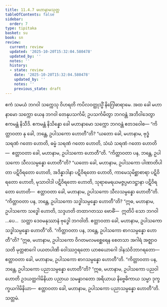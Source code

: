 ```yaml
---
title: 11.4.7 မဟာနာမသုတ္တ
tableOfContents: false
sidebar:
  order: 7
type: tipitaka
basket: su
book: sn
review:
  current: review
  updated: '2025-10-20T15:32:04.580478'
  updated_by: ''
  notes: ''
  history:
  - state: review
    date: '2025-10-20T15:32:04.580478'
    updated_by: ''
    notes: ''
    previous_state: draft
---
```



<DynamicBreadcrumb />


<ReviewStatus review={frontmatter.review} showDetails={true} />

<HypothesisAnnotation frontmatter={frontmatter} />

<Division number="1033" book="sn" e="ch" v="18" p="433">

<Paragraph number="2022" book="sn">
ဧကံ သမယံ ဘဂဝါ သက္ကေသု ဝိဟရတိ ကပိလဝတ္ထုသ္မိံ နိဂြေါဓာရာမေ. အထ ခေါ မဟာနာမော သက္ကော ယေန ဘဂဝါ တေနုပသင်္ကမိ; ဥပသင်္ကမိတွာ ဘဂဝန္တံ အဘိဝါဒေတွာ ဧကမန္တံ နိသီဒိ. ဧကမန္တံ နိသိန္နော ခေါ မဟာနာမော သက္ကော ဘဂဝန္တံ ဧတဒဝေါစ—
</Paragraph>

<Paragraph number="2023" book="sn">
“ကိတ္တာဝတာ နု ခေါ, ဘန္တေ, ဥပါသကော ဟောတီ”တိ? “ယတော ခေါ, မဟာနာမ, ဗုဒ္ဓံ သရဏံ ဂတော ဟောတိ, ဓမ္မံ သရဏံ ဂတော ဟောတိ, သံဃံ သရဏံ ဂတော ဟောတိ—  ဧတ္တာဝတာ ခေါ, မဟာနာမ, ဥပါသကော ဟောတီ”တိ.
</Paragraph>

<Paragraph number="2024" book="sn">
“ကိတ္တာဝတာ ပန, ဘန္တေ, ဥပါသကော သီလသမ္ပန္နော ဟောတီ”တိ? “ယတော ခေါ, မဟာနာမ, ဥပါသကော ပါဏာတိပါတာ ပဋိဝိရတော ဟောတိ, အဒိန္နာဒါနာ ပဋိဝိရတော ဟောတိ, ကာမေသုမိစ္ဆာစာရာ ပဋိဝိရတော ဟောတိ, မုသာဝါဒါ ပဋိဝိရတော ဟောတိ, သုရာမေရယမဇ္ဇပ္ပမာဒဋ္ဌာနာ ပဋိဝိရတော ဟောတိ—  ဧတ္တာဝတာ ခေါ, မဟာနာမ, ဥပါသကော သီလသမ္ပန္နော ဟောတီ”တိ.
</Paragraph>

<Paragraph number="2025" book="sn">
“ကိတ္တာဝတာ ပန, ဘန္တေ, ဥပါသကော သဒ္ဓါသမ္ပန္နော ဟောတီ”တိ? “ဣဓ, မဟာနာမ, ဥပါသကော သဒ္ဓေါ ဟောတိ, သဒ္ဒဟတိ တထာဂတဿ ဗောဓိံ—  ဣတိပိ သော ဘဂဝါ …ပေ…  သတ္ထာ ဒေဝမနုဿာနံ ဗုဒ္ဓေါ ဘဂဝါတိ. ဧတ္တာဝတာ ခေါ, မဟာနာမ, ဥပါသကော သဒ္ဓါသမ္ပန္နော ဟောတီ”တိ.
</Paragraph>

<Paragraph number="2026" book="sn">
“ကိတ္တာဝတာ ပန, ဘန္တေ, ဥပါသကော စာဂသမ္ပန္နော ဟောတီ”တိ? “ဣဓ, မဟာနာမ, ဥပါသကော ဝိဂတမလမစ္ဆေရေန စေတသာ အဂါရံ အဇ္ဈာဝသတိ မုတ္တစာဂေါ ပယတပါဏိ ဝေါဿဂ္ဂရတော ယာစယောဂေါ ဒါနသံဝိဘာဂရတော—  ဧတ္တာဝတာ ခေါ, မဟာနာမ, ဥပါသကော စာဂသမ္ပန္နော ဟောတီ”တိ.
</Paragraph>

<Paragraph number="2027" book="sn">
“ကိတ္တာဝတာ ပန, ဘန္တေ, ဥပါသကော ပညာသမ္ပန္နော ဟောတီ”တိ? “ဣဓ, မဟာနာမ, ဥပါသကော ပညဝါ ဟောတိ ဥဒယတ္ထဂါမိနိယာ ပညာယ သမန္နာဂတော အရိယာယ နိဗ္ဗေဓိကာယ သမ္မာ ဒုက္ခက္ခယဂါမိနိယာ—  ဧတ္တာဝတာ ခေါ, မဟာနာမ, ဥပါသကော ပညာသမ္ပန္နော ဟောတီ”တိ.

</Paragraph>
</Division>

<Paragraph number="2028" type="center" book="sn">
သတ္တမံ.
</Paragraph>